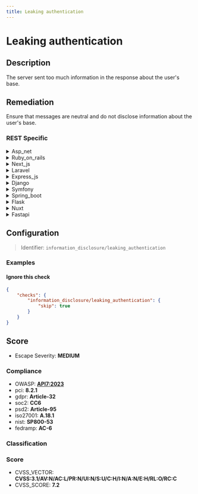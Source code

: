 ```yaml
---
title: Leaking authentication
---
```


# Leaking authentication

## Description

The server sent too much information in the response about the user's base.


## Remediation

Ensure that messages are neutral and do not disclose information about the user's base.



### REST Specific

<details>
    <summary>Asp_net</summary>

Implement proper error handling to prevent the server from sending verbose error messages to the client. Use custom error pages and configure the customErrors mode in the Web.config file to 'On' or 'RemoteOnly' to ensure detailed error information is only available locally. Additionally, review and sanitize outgoing responses to ensure no sensitive user information is included.

</details>

<details>
    <summary>Ruby_on_rails</summary>

Implement strong session management by using Rails' built-in mechanisms such as `has_secure_password` for password hashing and validations. Ensure that error messages are generic and do not disclose user information. Regularly update Rails and its dependencies to incorporate the latest security patches.

</details>

<details>
    <summary>Next_js</summary>

Implement proper session management using secure, HTTP-only cookies, and ensure sensitive information is not exposed through server responses. Utilize Next.js API routes to handle authentication with best practices, such as using environment variables for secret keys and leveraging built-in security features like CSRF protection.

</details>

<details>
    <summary>Laravel</summary>

In Laravel, ensure that you are using built-in authentication methods and properly handling error messages. Avoid exposing sensitive user information in error responses by customizing the exception handling in the 'render' method of the 'App\Exceptions\Handler' class. Implement proper logging to record authentication failures without revealing confidential details.

</details>

<details>
    <summary>Express_js</summary>

Implement proper error handling in Express.js to avoid sending verbose error messages to the client. Use a middleware that catches errors and sends generic responses to prevent information leakage. Additionally, ensure that sensitive endpoints are protected with strong authentication and authorization checks.

</details>

<details>
    <summary>Django</summary>

Ensure that Django views and serializers only expose necessary user information. Implement proper permission checks and use Django's built-in authentication classes to manage access control. Avoid verbose error messages that reveal user details or system information.

</details>

<details>
    <summary>Symfony</summary>

In Symfony, ensure that sensitive user information is not exposed in API responses. Implement a strict data serialization group policy using the Symfony Serializer component. Define serialization groups for user entities and explicitly specify which properties can be serialized. Use the @Groups annotation to control the exposure of fields and avoid leaking authentication details. Additionally, review and secure exception handling to prevent verbose error messages that could reveal sensitive information.

</details>

<details>
    <summary>Spring_boot</summary>

Implement proper authentication handling in Spring Boot by utilizing Spring Security. Configure it to limit the amount of sensitive user information exposed in responses. Use OAuth2 or JWT for secure token-based authentication, and ensure that error messages are generic to prevent information leakage.

</details>

<details>
    <summary>Flask</summary>

Implement proper error handling to avoid exposing sensitive information in error messages. Use Flask's error handling mechanisms to create custom error responses that do not include details about the user's data or the internal workings of the application. Additionally, ensure that debug mode is disabled in production to prevent the display of detailed error pages.

</details>

<details>
    <summary>Nuxt</summary>

Implement proper access controls and ensure sensitive information is only sent over secure, authenticated channels. Utilize middleware to verify user permissions before sending any user-specific data. Additionally, review and sanitize all outgoing responses to prevent leakage of sensitive information.

</details>

<details>
    <summary>Fastapi</summary>

Implement proper error handling in FastAPI to avoid leaking sensitive information. Use custom exception handlers to control the output of error messages and ensure that they do not contain details about the user's data or the internal workings of the application. Additionally, configure FastAPI's response models to exclude sensitive fields when sending data to clients.

</details>

## Configuration

> Identifier: `information_disclosure/leaking_authentication`



### Examples



#### Ignore this check

```json
{
    "checks": {
        "information_disclosure/leaking_authentication": {
            "skip": true
        }
    }
}
```




## Score

- Escape Severity: **<span className="medium-severity">MEDIUM</span>**

### Compliance

- OWASP: **[API7:2023](https://github.com/OWASP/API-Security/blob/master/editions/2023/en/0xa7-server-side-request-forgery.md)**
- pci: **8.2.1**
- gdpr: **Article-32**
- soc2: **CC6**
- psd2: **Article-95**
- iso27001: **A.18.1**
- nist: **SP800-53**
- fedramp: **AC-6**

### Classification






### Score

- CVSS_VECTOR: **CVSS:3.1/AV:N/AC:L/PR:N/UI:N/S:U/C:H/I:N/A:N/E:H/RL:O/RC:C**
- CVSS_SCORE: **7.2**

